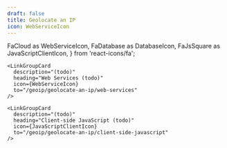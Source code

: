 ```yaml
---
draft: false
title: Geolocate an IP
icon: WebServiceIcon
---
```


  FaCloud as WebServiceIcon,
  FaDatabase as DatabaseIcon,
  FaJsSquare as JavaScriptClientIcon,
} from 'react-icons/fa';

<LinkGroupContainer>
  <LinkGroup heading="Guides">
    <LinkGroupCard
      description="(todo)"
      heading="Databases (todo)"
      icon={DatabaseIcon}
      to="/geoip/geolocate-an-ip/databases"
    />

    <LinkGroupCard
      description="(todo)"
      heading="Web Services (todo)"
      icon={WebServiceIcon}
      to="/geoip/geolocate-an-ip/web-services"
    />

    <LinkGroupCard
      description="(todo)"
      heading="Client-side JavaScript (todo)"
      icon={JavaScriptClientIcon}
      to="/geoip/geolocate-an-ip/client-side-javascript"
    />
  </LinkGroup>
</LinkGroupContainer>
